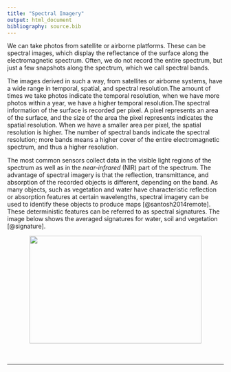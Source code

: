 ```yaml
---
title: "Spectral Imagery"
output: html_document
bibliography: source.bib
---
```


We can take photos from satellite or airborne platforms. These can be spectral images, which display the reflectance of the surface along the electromagnetic spectrum. Often, we do not record the entire spectrum, but just a few snapshots along the spectrum, which we call spectral bands.


The images derived in such a way, from satellites or airborne systems, have a wide range in temporal, spatial, and spectral resolution.The amount of times we take photos indicate the temporal resolution, when we have more photos within a year, we have a higher temporal resolution.The spectral information of the surface is recorded per pixel. A pixel represents an area of the surface, and the size of the area the pixel represents indicates the spatial resolution. When we have a smaller area per pixel, the spatial resolution is higher. The number of spectral bands indicate the spectral resolution; more bands means a higher cover of the entire electromagnetic spectrum, and thus a higher resolution.



The most common sensors collect data in the visible light regions of the spectrum as well as in the *near-infrared* (NIR) part of the spectrum. The advantage of spectral imagery is that the reflection, transmittance, and absorption of the recorded objects is different, depending on the band. As many objects, such as vegetation and water have characteristic reflection or absorption features at certain wavelengths, spectral imagery can be used to identify these objects to produce maps [@santosh2014remote]. These deterministic features can be referred to as spectral signatures. The image below shows the averaged signatures for water, soil and vegetation [@signature].


<center><img src="figures/spectral_signatures.jpg" width="400" height="250" /> </center> <br><br>
</center> 


***